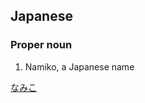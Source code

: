 ==Japanese==
{{ja-kanjitab|南|実|子}}

===Proper noun===
{{ja-pos|proper|なみこ}}
# Namiko, a Japanese name

[[Category:Japanese female given names|なみこ]]